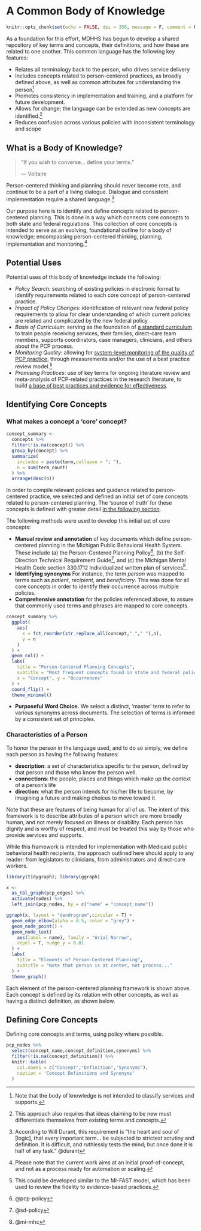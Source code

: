 # A Common Body of Knowledge {#bok}

```r
knitr::opts_chunk$set(echo = FALSE, dpi = 350, message = F, comment = F, warning = F)
```

As a foundation for this effort, MDHHS has begun to develop a shared repository of key terms and concepts, their definitions, and how these are related to one another.  This common language has the following key features:

- Relates all terminology back to the person, who drives service delivery
- Includes concepts related to person-centered practices, as broadly defined above, as well as common attributes for understanding the person^[Note that the body of knowledge is not intended to classify services and supports.]
- Promotes consistency in implementation and training, and a platform for future development.
- Allows for change; the language can be extended as new concepts are identified.^[This approach also requires that ideas claiming to be new must differentiate themselves from existing terms and concepts.]
- Reduces confusion across various policies with inconsistent terminology and scope

## What is a Body of Knowledge?

> "If you wish to converse... define your terms."
>
> --- Voltaire

Person-centered thinking and planning should never become rote, and continue to be a part of a living dialogue.  Dialogue and consistent implementation require a shared language.^[According to Will Durant, this requirement is "the heart and soul of [logic], that every important term... be subjected to strictest scrutiny and definition. It is difficult, and ruthlessly tests the mind; but once done it is half of any task." @durant]  

Our purpose here is to identify and define concepts related to person-centered planning.  This is done in a way which connects core concepts to both state and federal regulations.  This collection of core concepts is intended to serve as an evolving, foundational outline for a body of knowledge; encompassing person-centered thinking, planning, implementation and monitoring.^[Please note that the current work aims at an initial proof-of-concept, and not as a process ready for automation or scaling.]

## Potential Uses

Potential uses of this body of knowledge include the following:

- *Policy Search*: searching of existing policies in electronic format to identify requirements related to each core concept of person-centered practice.
- *Impact of Policy Changes*: identification of relevant new federal policy requirements to allow for clear understanding of which current policies are related and complicated by the new federal policy
- *Basis of Curriculum*: serving as the foundation of [a standard curriculum](#curriculum) to train people receiving services, their families, direct-care team members, supports coordinators, case managers, clinicians, and others about the PCP process.
- *Monitoring Quality*: allowing for [system-level monitoring of the quality of PCP practice](#measure), through measurements and/or the use of a best practice review model.^[This could be developed similar to the MI-FAST model, which has been used to review the fidelity to evidence-based practices.]
- *Promising Practices*: use of key terms for ongoing literature review and meta-analysis of PCP-related practices in the research literature, to build [a base of best practices and evidence for effectiveness](#research).

## Identifying Core Concepts

### What makes a concept a 'core' concept?

```r
concept_summary <-
  concepts %>%
  filter(!is.na(concept)) %>%
  group_by(concept) %>%
  summarize(
    includes = paste(term,collapse = "; "),
    n = sum(term_count)
  ) %>%
  arrange(desc(n))
```

In order to compile relevant policies and guidance related to person-centered practice, we selected and defined an initial set of core concepts related to person-centered planning.  The 'source of truth' for these concepts is defined with greater detail [in the following section](#policy_scope).

The following methods were used to develop this initial set of core concepts:
<!-- Add appendix regarding detailed methods.  Produce core datasets using scripts in regulate repo and load at beginning. -->

- **Manual review and annotation** of key documents which define person-centered planning in the Michigan Public Behavioral Health System.  These include (a) the Person-Centered Planning Policy^[@pcp-policy], (b) the Self-Direction Technical Requirement Guide^[@sd-policy], and (c) the Michigan Mental Health Code section 330.1712 Individualized written plan of services^[@mi-mhc].
- **Identifying synonyms** For instance, the term *person* was mapped to terms such as *patient*, *recipient*, and *beneficiary*.  This was done for all core concepts in order to identify their occurrence across multiple policies.
- **Comprehensive annotation** for the policies referenced above, to assure that commonly used terms and phrases are mapped to core concepts.

```r
concept_summary %>% 
  ggplot(
    aes(
      x = fct_reorder(str_replace_all(concept,"_"," "),n), 
      y = n
    )
  ) +
  geom_col() +
  labs(
    title = "Person-Centered Planning Concepts",
    subtitle = "Most frequent concepts found in state and federal policies",
    x = "Concept", y = "Occurrences"
  ) +
  coord_flip() +
  theme_minimal() 
```

- **Purposeful Word Choice.**  We select a distinct, 'master' term to refer to various synonyms across documents. The selection of terms is informed by a consistent set of principles.

### Characteristics of a Person  

To honor the person in the language used, and to do so simply, we define each person as having the following features:

- **description**: a set of characteristics specific to the person, defined by that person and those who know the person well.
- **connections**: the people, places and things which make up the context of a person's life
- **direction**: what the person intends for his/her life to become, by imagining a future and making choices to move toward it

Note that these are features of being human for all of us.  The intent of this framework is to describe attributes of a person which are more broadly human, and not merely focused on illness or disability.  Each person has dignity and is worthy of respect, and must be treated this way by those who provide services and supports.  

While this framework is intended for implementation with Medicaid public behavioral health recipients, the approach outlined here should apply to any reader: from legislators to clinicians, from administrators and direct-care workers.

```r
library(tidygraph); library(ggraph)

x <- 
  as_tbl_graph(pcp_edges) %>% 
  activate(nodes) %>% 
  left_join(pcp_nodes, by = c("name" = "concept_name")) 

ggraph(x, layout = "dendrogram",circular = T) +
  geom_edge_elbow(alpha = 0.5, color = "grey") +
  geom_node_point() +
  geom_node_text(
    aes(label = name), family = "Arial Narrow",
    repel = T, nudge_y = 0.01
  ) +
  labs(
    title = "Elements of Person-Centered Planning",
    subtitle = "Note that person is at center, not process..."
  ) +
  theme_graph()
```

Each element of the person-centered planning framework is shown above.  Each concept is defined by its relation with other concepts, as well as having a distinct definition, as shown below.

<!-- Add concluding description and notes regarding graph viz -->

## Defining Core Concepts {#define}

Defining core concepts and terms, using policy where possible.

```r
pcp_nodes %>%
  select(concept_name,concept_definition,synonyms) %>%
  filter(!is.na(concept_definition)) %>%
  knitr::kable(
    col.names = c("Concept","Definition","Synonyms"),
    caption = 'Concept Definitions and Synonyms'
  )
```


<!-- Output table from concept map -->
